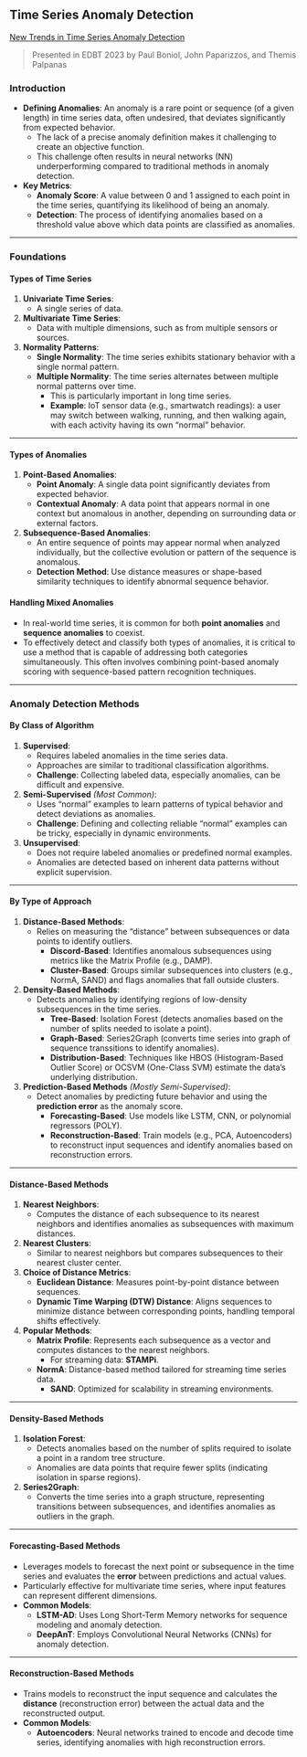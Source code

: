 ## Time Series Anomaly Detection

[New Trends in Time Series Anomaly Detection](https://www.youtube.com/watch?v=96869qimXAA)

> Presented in EDBT 2023 by Paul Boniol, John Paparizzos,  and Themis Palpanas

### Introduction {-}

- **Defining Anomalies**:
  An anomaly is a rare point or sequence (of a given length) in time series data, often undesired, that deviates significantly from expected behavior.
  - The lack of a precise anomaly definition makes it challenging to create an objective function.
  - This challenge often results in neural networks (NN) underperforming compared to traditional methods in anomaly detection.

- **Key Metrics**:
  - **Anomaly Score**: A value between 0 and 1 assigned to each point in the time series, quantifying its likelihood of being an anomaly.
  - **Detection**: The process of identifying anomalies based on a threshold value above which data points are classified as anomalies.

---

### Foundations {-}

#### Types of Time Series {-}

1. **Univariate Time Series**:
   - A single series of data.

2. **Multivariate Time Series**:
   - Data with multiple dimensions, such as from multiple sensors or sources.

3. **Normality Patterns**:
   - **Single Normality**: The time series exhibits stationary behavior with a single normal pattern.
   - **Multiple Normality**: The time series alternates between multiple normal patterns over time.
     - This is particularly important in long time series.
     - **Example**: IoT sensor data (e.g., smartwatch readings): a user may switch between walking, running, and then walking again, with each activity having its own "normal" behavior.

---

#### Types of Anomalies {-}

1. **Point-Based Anomalies**:
   - **Point Anomaly**: A single data point significantly deviates from expected behavior.
   - **Contextual Anomaly**: A data point that appears normal in one context but anomalous in another, depending on surrounding data or external factors.

2. **Subsequence-Based Anomalies**:
   - An entire sequence of points may appear normal when analyzed individually, but the collective evolution or pattern of the sequence is anomalous.
   - **Detection Method**: Use distance measures or shape-based similarity techniques to identify abnormal sequence behavior.

#### Handling Mixed Anomalies {-}
- In real-world time series, it is common for both **point anomalies** and **sequence anomalies** to coexist.
- To effectively detect and classify both types of anomalies, it is critical to use a method that is capable of addressing both categories simultaneously. This often involves combining point-based anomaly scoring with sequence-based pattern recognition techniques.

---

### Anomaly Detection Methods {-}

#### By Class of Algorithm {-}

1. **Supervised**:
   - Requires labeled anomalies in the time series data.
   - Approaches are similar to traditional classification algorithms.
   - **Challenge**: Collecting labeled data, especially anomalies, can be difficult and expensive.

2. **Semi-Supervised** *(Most Common)*:
   - Uses "normal" examples to learn patterns of typical behavior and detect deviations as anomalies.
   - **Challenge**: Defining and collecting reliable "normal" examples can be tricky, especially in dynamic environments.

3. **Unsupervised**:
   - Does not require labeled anomalies or predefined normal examples.
   - Anomalies are detected based on inherent data patterns without explicit supervision.

---

#### By Type of Approach {-}

1. **Distance-Based Methods**:
   - Relies on measuring the "distance" between subsequences or data points to identify outliers.
     - **Discord-Based**: Identifies anomalous subsequences using metrics like the Matrix Profile (e.g., DAMP).
     - **Cluster-Based**: Groups similar subsequences into clusters (e.g., NormA, SAND) and flags anomalies that fall outside clusters.

2. **Density-Based Methods**:
   - Detects anomalies by identifying regions of low-density subsequences in the time series.
     - **Tree-Based**: Isolation Forest (detects anomalies based on the number of splits needed to isolate a point).
     - **Graph-Based**: Series2Graph (converts time series into graph of sequence transsitions to identify anomalies).
     - **Distribution-Based**: Techniques like HBOS (Histogram-Based Outlier Score) or OCSVM (One-Class SVM) estimate the data's underlying distribution.

3. **Prediction-Based Methods** *(Mostly Semi-Supervised)*:
   - Detect anomalies by predicting future behavior and using the **prediction error** as the anomaly score.
     - **Forecasting-Based**: Use models like LSTM, CNN, or polynomial regressors (POLY).
     - **Reconstruction-Based**: Train models (e.g., PCA, Autoencoders) to reconstruct input sequences and identify anomalies based on reconstruction errors.

---

#### Distance-Based Methods {-}

1. **Nearest Neighbors**:
   - Computes the distance of each subsequence to its nearest neighbors and identifies anomalies as subsequences with maximum distances.

2. **Nearest Clusters**:
   - Similar to nearest neighbors but compares subsequences to their nearest cluster center.

3. **Choice of Distance Metrics**:
   - **Euclidean Distance**: Measures point-by-point distance between sequences.
   - **Dynamic Time Warping (DTW) Distance**: Aligns sequences to minimize distance between corresponding points, handling temporal shifts effectively.

4. **Popular Methods**:
   - **Matrix Profile**: Represents each subsequence as a vector and computes distances to the nearest neighbors.
     - For streaming data: **STAMPi**.
   - **NormA**: Distance-based method tailored for streaming time series data.
     - **SAND**: Optimized for scalability in streaming environments.

---

#### Density-Based Methods {-}

1. **Isolation Forest**:
   - Detects anomalies based on the number of splits required to isolate a point in a random tree structure.
   - Anomalies are data points that require fewer splits (indicating isolation in sparse regions).

2. **Series2Graph**:
   - Converts the time series into a graph structure, representing transitions between subsequences, and identifies anomalies as outliers in the graph.

---

#### Forecasting-Based Methods {-}

- Leverages models to forecast the next point or subsequence in the time series and evaluates the **error** between predictions and actual values.
- Particularly effective for multivariate time series, where input features can represent different dimensions.
- **Common Models**:
  - **LSTM-AD**: Uses Long Short-Term Memory networks for sequence modeling and anomaly detection.
  - **DeepAnT**: Employs Convolutional Neural Networks (CNNs) for anomaly detection.

---

#### Reconstruction-Based Methods {-}

- Trains models to reconstruct the input sequence and calculates the **distance** (reconstruction error) between the actual data and the reconstructed output.
- **Common Models**:
  - **Autoencoders**: Neural networks trained to encode and decode time series, identifying anomalies with high reconstruction errors.
